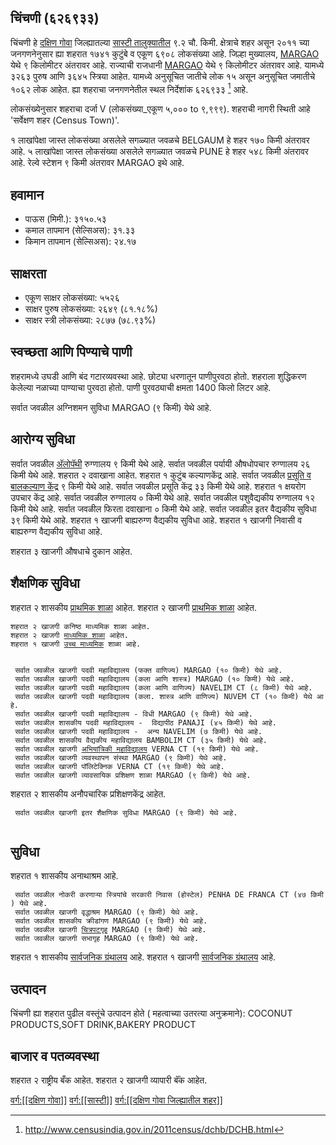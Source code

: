 {{माहितीचौकट भारतीय न्यायक्षेत्र
|प्रकार=शहर 
|जनगणना_स्थलनिर्देशांक=626933
|स्थानिक_नाव=चिंचणी
|तालुका_नाव=सास्टी
|जिल्हा_नाव=दक्षिण गोवा
|राज्य_नाव =गोवा
|विभाग=
|जिल्हा=[[दक्षिण गोवा]]
|तालुका_नावे =[[सास्टी]]
|जवळचे_शहर =[[BELGAUM]]
|अक्षांश=
|रेखांश=
|शोधक_स्थान =right
|क्षेत्रफळ_एकूण=9.2
|उंची=
|लोकसंख्या_एकूण=6908
|लोकसंख्या_वर्ष=2011
|लोकसंख्या_घनता=750
|लोकसंख्या_पुरुष=3263
|लोकसंख्या_स्त्री=3645
|लिंग_गुणोत्तर=1117
|अधिकृत_भाषा=[[कोंकणी, मराठी]]
}}

== चिंचणी (६२६९३३) ==

चिंचणी हे [[दक्षिण गोवा जिल्हा | दक्षिण गोवा]] जिल्ह्यातल्या [[सास्टी | सास्टी तालुक्यातील]] ९.२ चौ. किमी. क्षेत्राचे शहर असून २०११ च्या जनगणनेनुसार ह्या शहरात १७४१ कुटुंबे व एकूण ६९०८ लोकसंख्या आहे. जिल्हा मुख्यालय, [[MARGAO]] येथे ९ किलोमीटर अंतरावर आहे. राज्याची राजधानी [[MARGAO]] येथे ९ किलोमीटर अंतरावर आहे.   यामध्ये ३२६३ पुरुष आणि ३६४५ स्त्रिया आहेत. यामध्ये अनुसूचित जातीचे लोक १५ असून अनुसूचित जमातीचे १०६२ लोक आहेत. ह्या शहराचा जनगणनेतील स्थल निर्देशांक ६२६९३३  <ref>http://www.censusindia.gov.in/2011census/dchb/DCHB.html</ref> आहे.

लोकसंख्येनुसार शहराचा दर्जा V (लोकसंख्या_एकूण ५,००० to ९,९९९).
शहराची नागरी स्थिती आहे 'सर्वेक्षण शहर (Census Town)'.

१ लाखांपेक्षा जास्त लोकसंख्या असलेले सगळ्यात जवळचे BELGAUM हे शहर  १७० किमी अंतरावर आहे. ५ लाखांपेक्षा जास्त लोकसंख्या असलेले सगळ्यात जवळचे PUNE हे शहर  ५४८ किमी अंतरावर आहे. रेल्वे स्टेशन  ९ किमी अंतरावर MARGAO इथे आहे.


== हवामान ==  
* पाऊस (मिमी.): ३१५०.५३ 
* कमाल तापमान (सेल्सिअस): ३१.३३
* किमान तापमान (सेल्सिअस): २४.१७


== साक्षरता ==  
* एकूण साक्षर लोकसंख्या: ५५२६
* साक्षर पुरुष लोकसंख्या: २६४९ (८१.१८%)
* साक्षर स्त्री लोकसंख्या: २८७७ (७८.९३%)


== स्वच्छता आणि पिण्याचे पाणी ==  
शहरामध्ये उघडी आणि बंद गटारव्यवस्था आहे.
छोट्या धरणातून  पाणीपुरवठा होतो. शहराला शुद्धिकरण केलेल्या नळाच्या पाण्याचा पुरवठा होतो. पाणी पुरवठ्याची क्षमता 1400 किलो लिटर आहे.

सर्वात जवळील अग्निशमन सुविधा MARGAO (९ किमी) येथे आहे.


== आरोग्य सुविधा ==
सर्वात जवळील [[अॅलोपॅथी|अ‍ॅलोपॅथी]] रुग्णालय ९ किमी येथे आहे.
सर्वात जवळील पर्यायी औषधोपचार रुग्णालय २६ किमी येथे आहे.
शहरात २ दवाखाना आहेत.
﻿शहरात १ कुटुंब कल्याणकेंद्र आहे.
सर्वात जवळील [[प्रसूती| प्रसूति व बालकल्याण केंद्र]] ९ किमी येथे आहे.
सर्वात जवळील प्रसूति केंद्र ३३ किमी येथे आहे.
﻿शहरात १ क्षयरोग उपचार केंद्र आहे.
सर्वात जवळील रुग्णालय ० किमी येथे आहे.
सर्वात जवळील पशुवैद्यकीय रुग्णालय १२ किमी येथे आहे.
सर्वात जवळील फिरता दवाखाना ० किमी येथे आहे.
सर्वात जवळील इतर वैद्यकीय सुविधा ३९ किमी येथे आहे.
﻿शहरात १ खाजगी बाह्यरुग्ण वैद्यकीय सुविधा आहे.
﻿शहरात १ खाजगी निवासी व बाह्यरुग्ण वैद्यकीय सुविधा आहे.

शहरात ३ खाजगी  औषधाचे दुकान आहेत.


== शैक्षणिक सुविधा ==
शहरात २ शासकीय [[प्राथमिक शाळा]] आहेत. शहरात २ खाजगी [[प्राथमिक शाळा]] आहेत. 
 शहरात २ खाजगी कनिष्ठ माध्यमिक शाळा आहेत.  
 शहरात २ खाजगी [[माध्यमिक शाळा]] आहेत.  
 ﻿शहरात १ खाजगी [[उच्च माध्यमिक शिक्षण|उच्च माध्यमिक]] शाळा आहे.  
   
   
  सर्वात जवळील खाजगी पदवी महाविद्यालय (फक्त वाणिज्य) MARGAO (१० किमी) येथे आहे.
  सर्वात जवळील खाजगी पदवी महाविद्यालय (कला आणि शास्त्र) MARGAO (१० किमी) येथे आहे.
  सर्वात जवळील खाजगी पदवी महाविद्यालय (कला आणि वाणिज्य) NAVELIM CT (८ किमी) येथे आहे.
  सर्वात जवळील खाजगी पदवी महाविद्यालय (कला. शास्त्र आणि वाणिज्य) NUVEM CT (१० किमी) येथे आहे.
  सर्वात जवळील खाजगी पदवी महाविद्यालय - विधी MARGAO (९ किमी) येथे आहे.
  सर्वात जवळील शासकीय पदवी महाविद्यालय -  विद्यापीठ PANAJI (४५ किमी) येथे आहे.
  सर्वात जवळील खाजगी पदवी महाविद्यालय -  अन्य NAVELIM (७ किमी) येथे आहे.
  सर्वात जवळील शासकीय वैद्यकीय महाविद्यालय BAMBOLIM CT (३५ किमी) येथे आहे.
  सर्वात जवळील खाजगी [[अभियांत्रिकी|अभियांत्रिकी महाविद्यालय]] VERNA CT (१९ किमी) येथे आहे.
  सर्वात जवळील खाजगी व्यवस्थापन संस्था MARGAO (९ किमी) येथे आहे.
  सर्वात जवळील खाजगी पॉलिटेक्निक VERNA CT (१९ किमी) येथे आहे.
  सर्वात जवळील खाजगी व्यावसायिक प्रशिक्षण शाळा MARGAO (९ किमी) येथे आहे.
शहरात २ शासकीय अनौपचारिक प्रशिक्षणकेंद्र आहेत.   
  सर्वात जवळील खाजगी इतर शैक्षणिक सुविधा MARGAO (९ किमी) येथे आहे.
   


== सुविधा ==
﻿शहरात १ शासकीय अनाथाश्रम आहे.   
  सर्वात जवळील नोकरी करणाऱ्या स्त्रियांचे सरकारी निवास (होस्टेल) PENHA DE FRANCA CT (४७ किमी) येथे आहे.
  सर्वात जवळील खाजगी वृद्धाश्रम MARGAO (९ किमी) येथे आहे.
  सर्वात जवळील शासकीय क्रीडांगण MARGAO (९ किमी) येथे आहे.
  सर्वात जवळील खाजगी [[चित्रपटगृह]] MARGAO (९ किमी) येथे आहे.
  सर्वात जवळील खाजगी सभागृह MARGAO (९ किमी) येथे आहे.
﻿शहरात १ शासकीय [[सार्वजनिक ग्रंथालय]] आहे. ﻿शहरात १ खाजगी [[सार्वजनिक ग्रंथालय]] आहे.  


== उत्पादन ==
चिंचणी ह्या शहरात पुढील वस्तूंचे उत्पादन होते ( महत्वाच्या उतरत्या अनुक्रमाने): COCONUT PRODUCTS,SOFT DRINK,BAKERY PRODUCT


== बाजार व पतव्यवस्था ==
शहरात २ राष्ट्रीय बँक आहेत.
शहरात २ खाजगी व्यापारी बॅंक आहेत.






[[वर्ग:[[दक्षिण गोवा]]]]
[[वर्ग:[[सास्टी]]]]
[[वर्ग:[[दक्षिण गोवा जिल्ह्यातील शहर]]]]


{{संदर्भनोंदी}}
 


